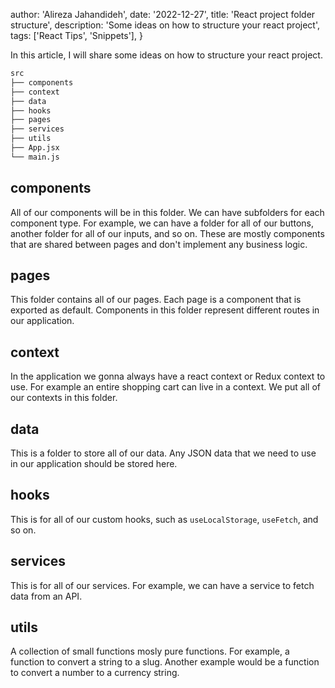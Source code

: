 

  author: 'Alireza Jahandideh',
  date: '2022-12-27',
  title: 'React project folder structure',
  description: 'Some ideas on how to structure your react project',
  tags: ['React Tips', 'Snippets'],
}


In this article, I will share some ideas on how to structure your react project.

```bash
src
├── components
├── context
├── data
├── hooks
├── pages
├── services
├── utils
├── App.jsx
└── main.js
```

## components

All of our components will be in this folder. We can have subfolders for each component type.
For example, we can have a folder for all of our buttons, another folder for all of our inputs, and so on.
These are mostly components that are shared between pages and don't implement any business logic.

## pages

This folder contains all of our pages. Each page is a component that is exported as default.
Components in this folder represent different routes in our application.

## context

In the application we gonna always have a react context or Redux context to use.
For example an entire shopping cart can live in a context.
We put all of our contexts in this folder.

## data

This is a folder to store all of our data. Any JSON data that we need to use in our application should be stored here.

## hooks

This is for all of our custom hooks, such as `useLocalStorage`, `useFetch`, and so on.

## services

This is for all of our services. For example, we can have a service to fetch data from an API.

## utils

A collection of small functions mosly pure functions. For example, a function to convert a string to a slug.
Another example would be a function to convert a number to a currency string.
